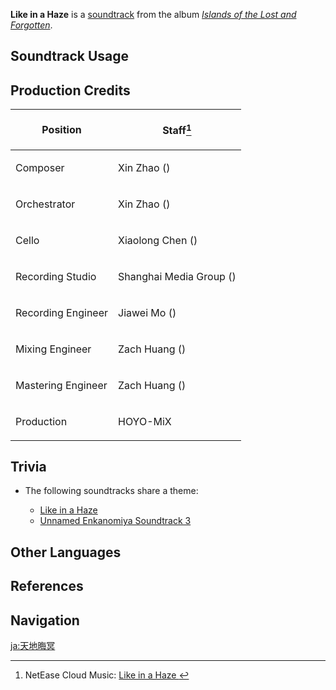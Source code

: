 {{Soundtrack Infobox
|image          = Islands of the Lost and Forgotten.png
|album          = Islands of the Lost and Forgotten
|disc           = 2
|number         = 39
|featured       =
|featured2      =
|featured3      =
|featured_disc  =
|featured_disc2 =
|featured_disc3 =
|youtube_id     = FNa-07dQzxs
|youtube_time   = 1
|spotify_id     = 58IiBZnngNNqNC1tEkywL1
|previous       = A Glimpse of Old Dreams
|next           = Chthonian Voices
}}
'''Like in a Haze''' is a [[soundtrack]] from the album ''[[Islands of the Lost and Forgotten]]''.

==Soundtrack Usage==
{{Soundtrack Usage
|quest    = 
|location = Enkanomiya//Whitenight
|domain   = 
}}

==Production Credits==
{| class="wikitable"
! Position
! Staff<ref>NetEase Cloud Music: [https://music.163.com/#/song?id=1937111399 Like in a Haze {{zh|雾沉海瞑}}]</ref>
|-
! Composer
| Xin Zhao ({{zh|赵鑫}})
|-
! Orchestrator
| Xin Zhao ({{zh|赵鑫}})
|-
! Cello
| Xiaolong Chen ({{zh|陈小龙}})
|-
! Recording Studio
| Shanghai Media Group ({{zh|上海广播大厦}})
|-
! Recording Engineer
| Jiawei Mo ({{zh|莫家伟}})
|-
! Mixing Engineer
| Zach Huang ({{zh|黄巍}})
|-
! Mastering Engineer
| Zach Huang ({{zh|黄巍}})
|-
! Production
| HOYO-MiX
|}
<!--
==Gallery==
<gallery>
</gallery>
-->

==Trivia==
* <section begin="LikeHazeTheme" />The following soundtracks share a theme:
** [[Like in a Haze]]
** [[Unnamed Enkanomiya Soundtrack 3]]<section end="LikeHazeTheme" />

==Other Languages==
{{Other Languages
|en      = Like in a Haze
|zhs     = 雾沉海瞑
|zhs_rm  = Wù Chén Hǎi Míng
|zhs_tl   = 
|ja      = 天地晦冥
|ja_rm   = Tenchikaimei{{Assumed}}
|ja_tl   = All is Plunged into Darkness
}}

==References==
{{Reflist}}

==Navigation==
{{Soundtrack Navbox|Islands of the Lost and Forgotten}}

[[ja:天地晦冥]]